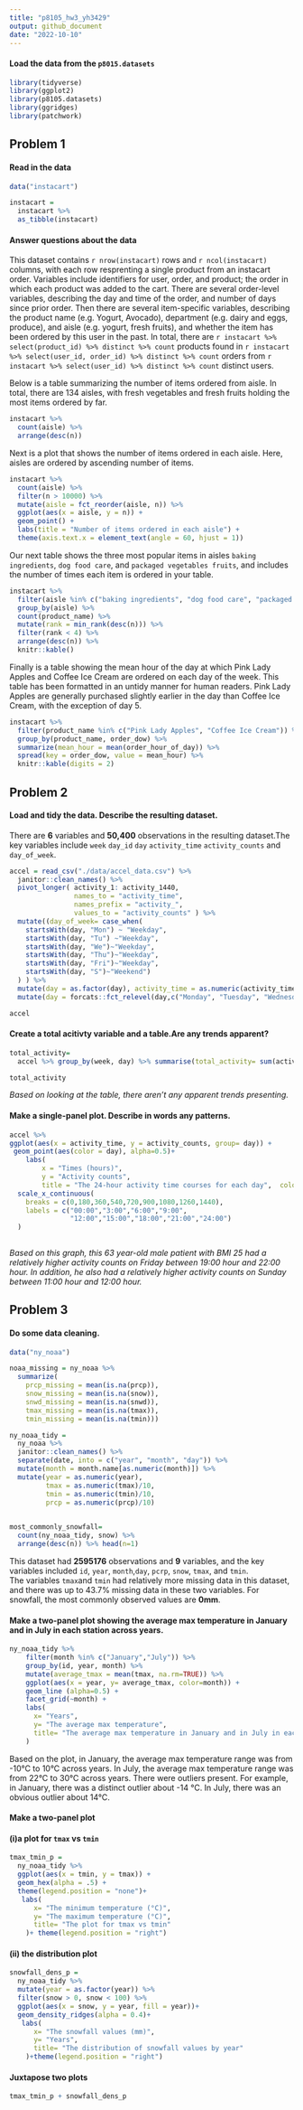 ```yaml
---
title: "p8105_hw3_yh3429"
output: github_document 
date: "2022-10-10"
---
```


#### **Load the data from the `p8015.datasets`**

```r
library(tidyverse)
library(ggplot2)
library(p8105.datasets)
library(ggridges)
library(patchwork)
```




## Problem 1

#### Read in the data

```r
data("instacart")

instacart = 
  instacart %>% 
  as_tibble(instacart)
```

#### Answer questions about the data

This dataset contains `r nrow(instacart)` rows and `r ncol(instacart)` columns, with each row resprenting a single product from an instacart order. Variables include identifiers for user, order, and product; the order in which each product was added to the cart. There are several order-level variables, describing the day and time of the order, and number of days since prior order. Then there are several item-specific variables, describing the product name (e.g. Yogurt, Avocado), department (e.g. dairy and eggs, produce), and aisle (e.g. yogurt, fresh fruits), and whether the item has been ordered by this user in the past. In total, there are `r instacart %>% select(product_id) %>% distinct %>% count` products found in `r instacart %>% select(user_id, order_id) %>% distinct %>% count` orders from `r instacart %>% select(user_id) %>% distinct %>% count` distinct users.

Below is a table summarizing the number of items ordered from aisle. In total, there are 134 aisles, with fresh vegetables and fresh fruits holding the most items ordered by far.

```r
instacart %>% 
  count(aisle) %>% 
  arrange(desc(n))
```

Next is a plot that shows the number of items ordered in each aisle. Here, aisles are ordered by ascending number of items.

```r
instacart %>% 
  count(aisle) %>% 
  filter(n > 10000) %>% 
  mutate(aisle = fct_reorder(aisle, n)) %>% 
  ggplot(aes(x = aisle, y = n)) + 
  geom_point() + 
  labs(title = "Number of items ordered in each aisle") +
  theme(axis.text.x = element_text(angle = 60, hjust = 1))

```

Our next table shows the three most popular items in aisles `baking ingredients`, `dog food care`, and `packaged vegetables fruits`, and includes the number of times each item is ordered in your table.

```r
instacart %>% 
  filter(aisle %in% c("baking ingredients", "dog food care", "packaged vegetables fruits")) %>%
  group_by(aisle) %>% 
  count(product_name) %>% 
  mutate(rank = min_rank(desc(n))) %>% 
  filter(rank < 4) %>% 
  arrange(desc(n)) %>%
  knitr::kable()
```

Finally is a table showing the mean hour of the day at which Pink Lady Apples and Coffee Ice Cream are ordered on each day of the week. This table has been formatted in an untidy manner for human readers. Pink Lady Apples are generally purchased slightly earlier in the day than Coffee Ice Cream, with the exception of day 5.

```r
instacart %>%
  filter(product_name %in% c("Pink Lady Apples", "Coffee Ice Cream")) %>%
  group_by(product_name, order_dow) %>%
  summarize(mean_hour = mean(order_hour_of_day)) %>%
  spread(key = order_dow, value = mean_hour) %>%
  knitr::kable(digits = 2)
```



  





## Problem 2

#### Load and tidy the data. Describe the resulting dataset.

There are **6** variables and **50,400** observations in the resulting dataset.The key variables include `week` `day_id` `day` `activity_time` `activity_counts` and `day_of_week`.
```r
accel = read_csv("./data/accel_data.csv") %>% 
  janitor::clean_names() %>% 
  pivot_longer( activity_1: activity_1440,
                names_to = "activity_time",
                names_prefix = "activity_",
                values_to = "activity_counts" ) %>% 
  mutate((day_of_week= case_when(
    startsWith(day, "Mon") ~ "Weekday",
    startsWith(day, "Tu") ~"Weekday",
    startsWith(day, "We")~"Weekday",
    startsWith(day, "Thu")~"Weekday",
    startsWith(day, "Fri")~"Weekday",
    startsWith(day, "S")~"Weekend")
  ) ) %>% 
  mutate(day = as.factor(day), activity_time = as.numeric(activity_time)) %>% 
  mutate(day = forcats::fct_relevel(day,c("Monday", "Tuesday", "Wednesday","Thursday", "Friday", "Saturday", "Sunday") ) )

accel
```
#### Create a total acitivty variable and a table.Are any trends apparent?

 
```r
total_activity=
  accel %>% group_by(week, day) %>% summarise(total_activity= sum(activity_counts)) %>%  knitr::kable()

total_activity
```
*Based on looking at the table, there aren't any apparent trends presenting.*


####  Make a single-panel plot. Describe in words any patterns.
```r
accel %>% 
ggplot(aes(x = activity_time, y = activity_counts, group= day)) +
 geom_point(aes(color = day), alpha=0.5)+
    labs(
        x = "Times (hours)",
        y = "Activity counts",
        title = "The 24-hour activity time courses for each day",  color = "Day" )+
  scale_x_continuous(
    breaks = c(0,180,360,540,720,900,1080,1260,1440),
    labels = c("00:00","3:00","6:00","9:00",
               "12:00","15:00","18:00","21:00","24:00")
  )
    
```
*Based on this graph, this 63 year-old male patient with BMI 25 had a relatively higher activity counts on Friday between 19:00 hour and 22:00 hour. In addition, he also had a relatively higher activity counts on Sunday between 11:00 hour and 12:00 hour. *









## Problem 3

#### Do some data cleaning. 
```r
data("ny_noaa")
```

```r
noaa_missing = ny_noaa %>% 
  summarize(
    prcp_missing = mean(is.na(prcp)),
    snow_missing = mean(is.na(snow)),
    snwd_missing = mean(is.na(snwd)),
    tmax_missing = mean(is.na(tmax)),
    tmin_missing = mean(is.na(tmin)))
```

```r
ny_noaa_tidy =
  ny_noaa %>% 
  janitor::clean_names() %>%
  separate(date, into = c("year", "month", "day")) %>%
  mutate(month = month.name[as.numeric(month)]) %>% 
  mutate(year = as.numeric(year), 
         tmax = as.numeric(tmax)/10,
         tmin = as.numeric(tmin)/10,
         prcp = as.numeric(prcp)/10) 
 

most_commonly_snowfall=
  count(ny_noaa_tidy, snow) %>% 
  arrange(desc(n)) %>% head(n=1)

```
This dataset had **2595176** observations and **9** variables, and the key variables included `id`, `year`, `month`,`day`, `pcrp`, `snow`, `tmax`, and `tmin`.  
The variables `tmax`and `tmin` had relatively more missing data in this dataset, and there was up to 43.7% missing data in these two variables. 
For snowfall, the most commonly observed values are **0mm**. 


#### Make a two-panel plot showing the average **max** temperature in January and in July in each station across years. 
```r
ny_noaa_tidy %>%
    filter(month %in% c("January","July")) %>%
    group_by(id, year, month) %>% 
    mutate(average_tmax = mean(tmax, na.rm=TRUE)) %>% 
    ggplot(aes(x = year, y= average_tmax, color=month)) +
    geom_line (alpha=0.5) + 
    facet_grid(~month) +
    labs(
      x= "Years",
      y= "The average max temperature",
      title= "The average max temperature in January and in July in each station across years"
    )
```
Based on the plot, in January, the average max temperature range was from -10°C to 10°C across years. In July, the average max temperature range was from 22°C to 30°C across years. There were outliers present. For example, in January, there was a distinct outlier about -14 °C. In July, there was an obvious outlier about 14°C.

#### Make a two-panel plot 

#### (i)a plot for `tmax` vs `tmin` 
```r
tmax_tmin_p =
  ny_noaa_tidy %>%  
  ggplot(aes(x = tmin, y = tmax)) + 
  geom_hex(alpha = .5) +
  theme(legend.position = "none")+
   labs(
      x= "The minimum temperature (°C)",
      y= "The maximum temperature (°C)",
      title= "The plot for tmax vs tmin"
    )+ theme(legend.position = "right")

```

#### (ii) the distribution plot
```r
snowfall_dens_p =
  ny_noaa_tidy %>% 
  mutate(year = as.factor(year)) %>% 
  filter(snow > 0, snow < 100) %>% 
  ggplot(aes(x = snow, y = year, fill = year))+
  geom_density_ridges(alpha = 0.4)+
   labs(
      x= "The snowfall values (mm)",
      y= "Years",
      title= "The distribution of snowfall values by year"
    )+theme(legend.position = "right")
```
#### Juxtapose two plots
```r
tmax_tmin_p + snowfall_dens_p
```

